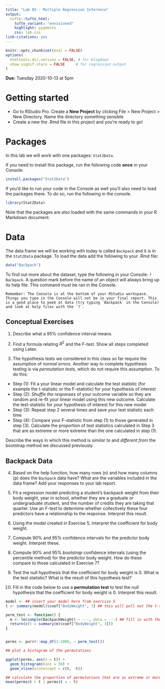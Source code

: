 ```yaml
---
title: "Lab 03 - Multiple Regression Inference"
output: 
  tufte::tufte_html:
    tufte_variant: "envisioned"
    highlight: pygments
    css: lab.css
link-citations: yes
---
```


```r
knitr::opts_chunk$set(eval = FALSE)
options(
  htmltools.dir.version = FALSE, # for blogdown
  show.signif.stars = FALSE     # for regression output
)
```

**Due:** Tuesday 2020-10-13 at 5pm

# Getting started

- Go to RStudio Pro. Create a **New Project** by clicking File > New Project > New Directory. Name the directory something sensible
- Create a new the .Rmd file in this project and you're ready to go!


# Packages

In this lab we will work with one packages: `Stat2Data`.

If you need to install this package, run the following code **once** in your Console:

```r
install.packages("Stat2Data")
```

If you'd like to run your code in the Console as well you'll also need to load the packages there. To do so, run the following in the console. 

```r
library(Stat2Data) 
```

Note that the packages are also loaded with the same commands in your R Markdown document.

# Data

The data frame we will be working with today is called `Backpack` and it is in the `Stat2Data` package. To load the data add the following to your .Rmd file:

```r
data("Backpack")
```


To find out more about the dataset, type the following in your Console: `?Backpack`. A question mark before the name of an object will always bring up its help file. This command must be ran in the Console.

```marginfigure
Remember: The Console is at the bottom of your RStudio workspace. Things you type in the Console will not be in your final report. This is a good place to peek at data (try typing `Backpack` in the Console) and look at help files with the `?`. 
```

## Conceptual Exercises

1. Describe what a 95% confidence interval means.

2. Find a formula relating $R^2$ and the $F$-test. Show all steps completed using Latex.

3. The hypothesis tests we considered in this class so far require the assumption of _normal errors_. Another way to complete hypothesis testing is via _permutation tests_, which do not require this assumption. To do this:

* Step (1): Fit a your linear model and calculate the test statistic (for example the t-statistic or the F-statistic) for your hypothesis of interest
* Step (2): _Shuffle the responses_ of your outcome variable so they are random and re-fit your linear model using this new outcome. Calculate the test-statistic for your hypothesis of interest for this new model
* Step (3): Repeat step 2 several times and save your test statistic each time
* Step (4): Compare your F-statistic from step (1) to those generated in step (3). Calculate the proportion of test statistics calculated in Step 3 that are as extreme or more extreme than the one calculated in step (1).

Describe the ways in which this method is _similar to_ and _different from_ the bootstrap method we discussed previously.

## Backpack Data

4. Based on the help function, how many rows (n) and how many columns (p) does the `Backpack` data have? What are the variables included in the data frame? Add your responses to your lab report. 

5. Fit a regression model predicting a student's backpack weight from their body weight, year in school, whether they are a graduate or undergraduate student, and the number of credits they are taking that quarter. Use an F-test to determine whether collectively these four predictors have a relationship to the response. Interpret this result.

6. Using the model created in Exercise 5, interpret the coefficient for body weight.

7. Compute 90% and 95% confidence intervals for the predictor body weight. Interpret these.

8. Compute 90% and 95% _bootstrap_ confidence intervals (using the percentile method) for the predictor body weight. How do these compare to those calculated in Exercise 7?

9. Test the null hypothesis that the coefficient for body weight is 0. What is the test statistic? What is the result of this hypothesis test?

10. Fill in the code below to use a **permutation test** to test the null hypothesis that the coefficient for body weight is 0. Interpret this result.

```r
model <- ## insert your model here from exercise 5
t <- summary(model)$coef["BodyWeight", 3] ## this will pull out the t-stat for BodyWeight

perm_test <- function() {
  m <- lm(sample(BackpackWeight) ~ ---, data = ---) ## fill in with the same model as exercise 5, except sample from BackpackWeight
  return(c(t = summary(m)$coef["BodyWeight", 3]))
}


perms <- purrr::map_df(1:1000, ~ perm_test())

## plot a histogram of the permutations

ggplot(perms, aes(x = t)) +
  geom_histogram(bins = 30) +
  geom_vline(xintercept = c(t, -t))

## calculate the proportion of permutations that are as extreme or more extreme than the one originally calculated
mean(perms$t > t | perms$t < - t)
```

